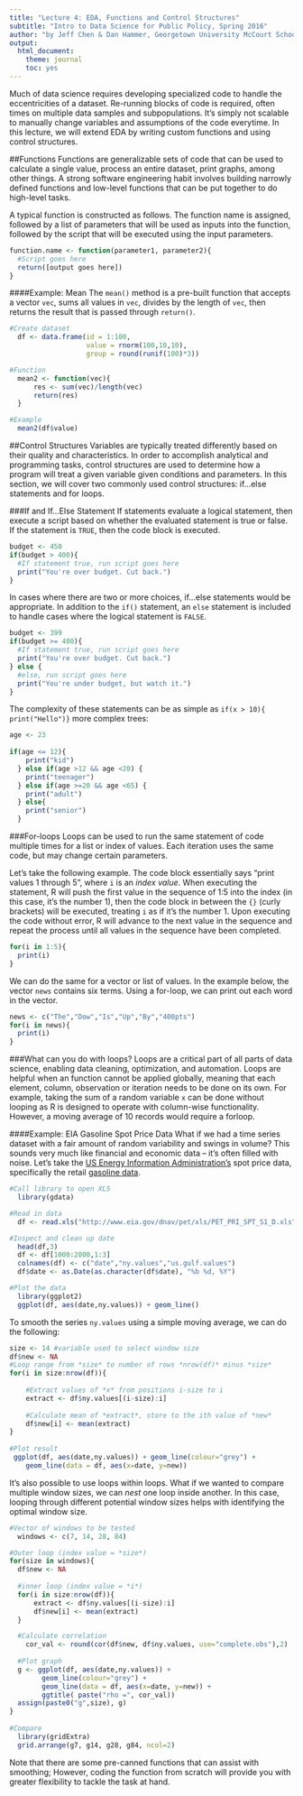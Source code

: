 ```yaml
---
title: "Lecture 4: EDA, Functions and Control Structures"
subtitle: "Intro to Data Science for Public Policy, Spring 2016"
author: "by Jeff Chen & Dan Hammer, Georgetown University McCourt School of Public Policy"
output: 
  html_document: 
    theme: journal
    toc: yes
---
```



Much of data science requires developing specialized code to handle the eccentricities of a dataset. Re-running blocks of code is required, often times on multiple data samples and subpopulations. It's simply not scalable to manually change variables and assumptions of the code everytime. In this lecture, we will extend EDA by writing custom functions and using control structures. 

##Functions
Functions are generalizable sets of code that can be used to calculate a single value, process an entire dataset, print graphs, among other things. A strong software engineering habit involves building narrowly defined functions and low-level functions that can be put together to do high-level tasks. 

A typical function is constructed as follows. The function name is assigned, followed by a list of parameters that will be used as inputs into the function, followed by the script that will be executed using the input parameters. 

```r
function.name <- function(parameter1, parameter2){
  #Script goes here
  return([output goes here])
}
```

####Example: Mean
The `mean()` method is a pre-built function that accepts a vector `vec`, sums all values in `vec`, divides by the length of `vec`, then returns the result that is passed through `return()`. 

```r
#Create dataset
  df <- data.frame(id = 1:100,
                   value = rnorm(100,10,10),
                   group = round(runif(100)*3))

#Function
  mean2 <- function(vec){
      res <- sum(vec)/length(vec)
      return(res)
  }

#Example
  mean2(df$value)
```

##Control Structures
Variables are typically treated differently based on their quality and characteristics. In order to accomplish analytical and programming tasks, control structures are used to determine how a program will treat a given variable given conditions and parameters. In this section, we will cover two commonly used control structures: if...else statements and for loops.

###If and If...Else Statement
If statements evaluate a logical statement, then execute a script based on whether the evaluated statement is true or false. If the statement is `TRUE`, then the code block is executed.

```r
budget <- 450
if(budget > 400){
  #If statement true, run script goes here
  print("You're over budget. Cut back.")
}
```

In cases where there are two or more choices, if...else statements would be appropriate. In addition to the `if()` statement, an `else` statement is included to handle cases where the logical statement is `FALSE`.


```r
budget <- 399  
if(budget >= 400){
  #If statement true, run script goes here
  print("You're over budget. Cut back.")
} else {
  #else, run script goes here
  print("You're under budget, but watch it.")
}
```

The complexity of these statements can be as simple as `if(x > 10){ print("Hello")}` more complex trees:

```r
age <- 23
  
if(age <= 12){
    print("kid")
  } else if(age >12 && age <20) {
    print("teenager")
  } else if(age >=20 && age <65) {
    print("adult")
  } else{
    print("senior")
  }
```


###For-loops
Loops can be used to run the same statement of code multiple times for a list or index of values. Each iteration uses the same code, but may change certain parameters. 

Let's take the following example. The code block essentially says "print values  1 through 5", where `i` is an *index value*. When executing the statement, R will push the first value in the sequence of 1:5 into the index (in this case, it's the number 1), then the code block in between the `{}` (curly brackets) will be executed, treating `i` as if it's the number 1. Upon executing the code without error, R will advance to the next value in the sequence and repeat the process until all values in the sequence have been completed.

```r
for(i in 1:5){
  print(i)
}
```

We can do the same for a vector or list of values. In the example below, the vector `news` contains six terms. Using a for-loop, we can print out each word in the vector.

```r
news <- c("The","Dow","Is","Up","By","400pts")
for(i in news){
  print(i)
}
```

###What can you do with loops?
Loops are a critical part of all parts of data science, enabling data cleaning, optimization, and automation. Loops are helpful when an function cannot be applied globally, meaning that each element, column, observation or iteration needs to be done on its own. For example, taking the sum of a random variable `x` can be done without looping as R is designed to operate with column-wise functionality. However, a moving average of 10 records would require a forloop.

####Example: EIA Gasoline Spot Price Data
What if we had a time series dataset with a fair amount of random variability and swings in volume? This sounds very much like financial and economic data -- it's often filled with noise. Let's take the [US Energy Information Administration's]() spot price data, specifically the retail [gasoline data](http://www.eia.gov/dnav/pet/xls/PET_PRI_SPT_S1_D.xls). 

```r

#Call library to open XLS
  library(gdata)

#Read in data
  df <- read.xls("http://www.eia.gov/dnav/pet/xls/PET_PRI_SPT_S1_D.xls", sheet = 2, skip=2, header = TRUE)

#Inspect and clean up date
  head(df,3)
  df <- df[1000:2000,1:3] 
  colnames(df) <- c("date","ny.values","us.gulf.values")
  df$date <- as.Date(as.character(df$date), "%b %d, %Y")

#Plot the data
  library(ggplot2)
  ggplot(df, aes(date,ny.values)) + geom_line()
```

To smooth the series `ny.values` using a simple moving average, we can do the following:

```r
size <- 14 #variable used to select window size
df$new <- NA
#Loop range from *size* to number of rows *nrow(df)* minus *size*
for(i in size:nrow(df)){
  
    #Extract values of *x* from positions i-size to i
    extract <- df$ny.values[(i-size):i]
    
    #Calculate mean of *extract*, store to the ith value of *new*
    df$new[i] <- mean(extract)
}
  
#Plot result
 ggplot(df, aes(date,ny.values)) + geom_line(colour="grey") +
    geom_line(data = df, aes(x=date, y=new))

```

It's also possible to use loops within loops. What if we wanted to compare multiple window sizes, we can *nest* one loop inside another. In this case, looping through different potential window sizes helps with identifying the optimal window size.

```r
#Vector of windows to be tested
  windows <- c(7, 14, 28, 84)

#Outer loop (index value = *size*)
for(size in windows){
  df$new <- NA
  
  #inner loop (index value = *i*)
  for(i in size:nrow(df)){
      extract <- df$ny.values[(i-size):i]
      df$new[i] <- mean(extract)
  }

  #Calculate correlation
    cor_val <- round(cor(df$new, df$ny.values, use="complete.obs"),2)
  
  #Plot graph
  g <- ggplot(df, aes(date,ny.values)) + 
        geom_line(colour="grey") +
        geom_line(data = df, aes(x=date, y=new)) + 
        ggtitle( paste("rho =", cor_val))
  assign(paste0("g",size), g)
}
  
#Compare
  library(gridExtra)
  grid.arrange(g7, g14, g28, g84, ncol=2)
```

Note that there are some pre-canned functions that can assist with smoothing; However, coding the function from scratch will provide you with greater flexibility to tackle the task at hand.



